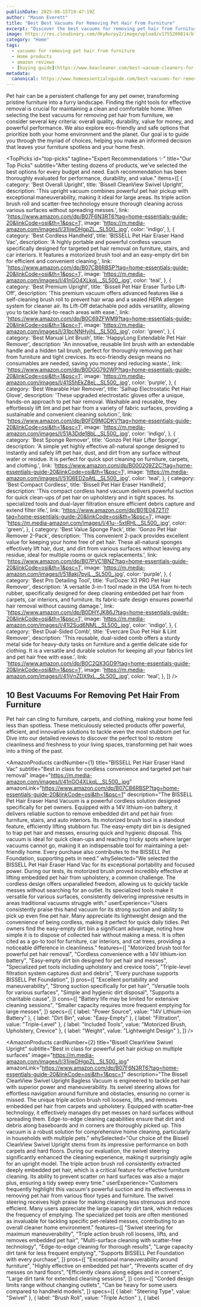 ```yaml
---
publishDate: 2025-08-15T19:47:19Z
author: "Mason Everett"
title: "Best Best Vacuums For Removing Pet Hair From Furniture"
excerpt: "Discover the best vacuums for removing pet hair from furniture to enhance your experience. Find top solutions based on thorough testing and reviews."
image: https://res.cloudinary.com/dky6urpy2/image/upload/v1755200814/blog_image_1755200814_i8ok7a.webp
category: "Home"
tags:
  - vacuums for removing pet hair from furniture
  - Home products
  - amazon reviews
  - [buying guide](https://www.beacleaner.com/best-vacuum-cleaners-for-pet-hair-on-furniture)
metadata:
  canonical: https://www.homeessentialsguide.com/best-vacuums-for-removing-pet-hair-from-furniture
---
```



Pet hair can be a persistent challenge for any pet owner, transforming pristine furniture into a furry landscape. Finding the right tools for effective removal is crucial for maintaining a clean and comfortable home. When selecting the best vacuums for removing pet hair from furniture, we consider several key criteria: overall quality, durability, value for money, and powerful performance. We also explore eco-friendly and safe options that prioritize both your home environment and the planet. Our goal is to guide you through the myriad of choices, helping you make an informed decision that leaves your furniture spotless and your home fresh.

<TopPicks
  id="top-picks"
  tagline="Expert Recommendations ✨"
  title="Our Top Picks"
  subtitle="After testing dozens of products, we've selected the best options for every budget and need. Each recommendation has been thoroughly evaluated for performance, durability, and value."
  items={[
    {
      category: 'Best Overall Upright',
      title: 'Bissell CleanView Swivel Upright',
      description: 'This upright vacuum combines powerful pet hair pickup with exceptional maneuverability, making it ideal for large areas. Its triple action brush roll and scatter-free technology ensure thorough cleaning across various surfaces without spreading messes.',
      link: 'https://www.amazon.com/dp/B07F6N3RT6?tag=home-essentials-guide-20&linkCode=osi&th=1&psc=1',
      image: 'https://m.media-amazon.com/images/I/31ijwDHgpZL._SL500_.jpg',
      color: 'indigo',
    },
    {
      category: 'Best Cordless Handheld',
      title: 'BISSELL Pet Hair Eraser Hand Vac',
      description: 'A highly portable and powerful cordless vacuum specifically designed for targeted pet hair removal on furniture, stairs, and car interiors. It features a motorized brush tool and an easy-empty dirt bin for efficient and convenient cleaning.',
      link: 'https://www.amazon.com/dp/B07CB6RBSP?tag=home-essentials-guide-20&linkCode=osi&th=1&psc=1',
      image: 'https://m.media-amazon.com/images/I/41nGO4XLkqL._SL500_.jpg',
      color: 'teal',
    },
    {
      category: 'Best Premium Upright',
      title: 'Bissell Pet Hair Eraser Turbo Lift-Off',
      description: 'This premium vacuum offers advanced features like a self-cleaning brush roll to prevent hair wrap and a sealed HEPA allergen system for cleaner air. Its Lift-Off detachable pod adds versatility, allowing you to tackle hard-to-reach areas with ease.',
      link: 'https://www.amazon.com/dp/B0C69ZFWM9?tag=home-essentials-guide-20&linkCode=osi&th=1&psc=1',
      image: 'https://m.media-amazon.com/images/I/31bcNNHyjhL._SL500_.jpg',
      color: 'green',
    },
    {
      category: 'Best Manual Lint Brush',
      title: 'HappyLong Extendable Pet Hair Remover',
      description: 'An innovative, reusable lint brush with an extendable handle and a hidden tail brush, perfect for thoroughly removing pet hair from furniture and tight crevices. Its eco-friendly design means no consumables are needed, saving you money and reducing waste.',
      link: 'https://www.amazon.com/dp/B0DGG792WP?tag=home-essentials-guide-20&linkCode=osi&th=1&psc=1',
      image: 'https://m.media-amazon.com/images/I/41S5hEkZ8eL._SL500_.jpg',
      color: 'purple',
    },
    {
      category: 'Best Wearable Hair Remover',
      title: 'Salhap Electrostatic Pet Hair Glove',
      description: 'These upgraded electrostatic gloves offer a unique, hands-on approach to pet hair removal. Washable and reusable, they effortlessly lift lint and pet hair from a variety of fabric surfaces, providing a sustainable and convenient cleaning solution.',
      link: 'https://www.amazon.com/dp/B0FD9MGDKV?tag=home-essentials-guide-20&linkCode=osi&th=1&psc=1',
      image: 'https://m.media-amazon.com/images/I/51A3Dde18bL._SL500_.jpg',
      color: 'indigo',
    },
    {
      category: 'Best Sponge Remover',
      title: 'Gonzo Pet Hair Lifter Sponge',
      description: 'A simple yet highly effective all-natural sponge designed to instantly and safely lift pet hair, dust, and dirt from any surface without water or residue. It is perfect for quick spot cleaning on furniture, carpets, and clothing.',
      link: 'https://www.amazon.com/dp/B000209Z2C?tag=home-essentials-guide-20&linkCode=osi&th=1&psc=1',
      image: 'https://m.media-amazon.com/images/I/51O6ED2oAtL._SL500_.jpg',
      color: 'teal',
    },
    {
      category: 'Best Compact Cordless',
      title: 'Bissell Pet Hair Eraser Handheld',
      description: 'This compact cordless hand vacuum delivers powerful suction for quick clean-ups of pet hair on upholstery and in tight spaces. Its specialized tools and dual-layer filtration ensure efficient debris capture and extend filter life.',
      link: 'https://www.amazon.com/dp/B01E0472TI?tag=home-essentials-guide-20&linkCode=osi&th=1&psc=1',
      image: 'https://m.media-amazon.com/images/I/41u--5xtRHL._SL500_.jpg',
      color: 'green',
    },
    {
      category: 'Best Value Sponge Pack',
      title: 'Gonzo Pet Hair Remover 2-Pack',
      description: 'This convenient 2-pack provides excellent value for keeping your home free of pet hair. These all-natural sponges effectively lift hair, dust, and dirt from various surfaces without leaving any residue, ideal for multiple rooms or quick replacements.',
      link: 'https://www.amazon.com/dp/B07PVC1BNZ?tag=home-essentials-guide-20&linkCode=osi&th=1&psc=1',
      image: 'https://m.media-amazon.com/images/I/518akj7pviL._SL500_.jpg',
      color: 'purple',
    },
    {
      category: 'Best Pro Detailing Tool',
      title: 'FurDozer X3 PRO Pet Hair Remover',
      description: 'A versatile 3-in-1 tool made in the USA from hi-tech rubber, specifically designed for deep cleaning embedded pet hair from carpets, car interiors, and furniture. Its fabric-safe design ensures powerful hair removal without causing damage.',
      link: 'https://www.amazon.com/dp/B0DHYJK86J?tag=home-essentials-guide-20&linkCode=osi&th=1&psc=1',
      image: 'https://m.media-amazon.com/images/I/41I2Sud6NML._SL500_.jpg',
      color: 'indigo',
    },
    {
      category: 'Best Dual-Sided Comb',
      title: 'Evercare Duo Pet Hair & Lint Remover',
      description: 'This reusable, dual-sided comb offers a sturdy metal side for heavy-duty tasks on furniture and a gentle delicate side for clothing. It is a versatile and durable solution for keeping all your fabrics lint and pet hair free with ease.',
      link: 'https://www.amazon.com/dp/B0C2QX3GD9?tag=home-essentials-guide-20&linkCode=osi&th=1&psc=1',
      image: 'https://m.media-amazon.com/images/I/41jVnZDX9xL._SL500_.jpg',
      color: 'teal',
    },
  ]}
/>

## 10 Best Vacuums For Removing Pet Hair From Furniture

Pet hair can cling to furniture, carpets, and clothing, making your home feel less than spotless. These meticulously selected products offer powerful, efficient, and innovative solutions to tackle even the most stubborn pet fur. Dive into our detailed reviews to discover the perfect tool to restore cleanliness and freshness to your living spaces, transforming pet hair woes into a thing of the past.

<AmazonProducts
  cardNumber={1}
  title="BISSELL Pet Hair Eraser Hand Vac"
  subtitle="Best in class for cordless convenience and targeted pet hair removal"
  image="https://m.media-amazon.com/images/I/41nGO4XLkqL._SL500_.jpg"
  amazonLink="https://www.amazon.com/dp/B07CB6RBSP?tag=home-essentials-guide-20&linkCode=osi&th=1&psc=1"
  description="The BISSELL Pet Hair Eraser Hand Vacuum is a powerful cordless solution designed specifically for pet owners. Equipped with a 14V lithium-ion battery, it delivers reliable suction to remove embedded dirt and pet hair from furniture, stairs, and auto interiors. Its motorized brush tool is a standout feature, efficiently lifting stubborn fur. The easy-empty dirt bin is designed to trap pet hair and messes, ensuring quick and hygienic disposal. This vacuum is ideal for quick clean-ups and reaching tricky spots where larger vacuums cannot go, making it an indispensable tool for maintaining a pet-friendly home. Every purchase also contributes to the BISSELL Pet Foundation, supporting pets in need."
  whySelected="We selected the BISSELL Pet Hair Eraser Hand Vac for its exceptional portability and focused power. During our tests, its motorized brush proved incredibly effective at lifting embedded pet hair from upholstery, a common challenge. The cordless design offers unparalleled freedom, allowing us to quickly tackle messes without searching for an outlet. Its specialized tools make it versatile for various surfaces, consistently delivering impressive results in areas traditional vacuums struggle with."
  userExperience="Users consistently praise this hand vacuum for its strong suction and ability to pick up even fine pet hair. Many appreciate its lightweight design and the convenience of being cordless, making it perfect for quick daily tidies. Pet owners find the easy-empty dirt bin a significant advantage, noting how simple it is to dispose of collected hair without making a mess. It is often cited as a go-to tool for furniture, car interiors, and cat trees, providing a noticeable difference in cleanliness."
  features={[
    "Motorized brush tool for powerful pet hair removal",
    "Cordless convenience with a 14V lithium-ion battery",
    "Easy-empty dirt bin designed for pet hair and messes",
    "Specialized pet tools including upholstery and crevice tools",
    "Triple-level filtration system captures dust and debris",
    "Every purchase supports BISSELL Pet Foundation",
  ]}
  pros={[
    "Excellent portability and maneuverability",
    "Strong suction specifically for pet hair",
    "Versatile tools for various surfaces",
    "Simple and hygienic dirt disposal",
    "Supports a charitable cause",
  ]}
  cons={[
    "Battery life may be limited for extensive cleaning sessions",
    "Smaller capacity requires more frequent emptying for large messes",
  ]}
  specs={[
    { label: "Power Source", value: "14V Lithium-ion Battery" },
    { label: "Dirt Bin", value: "Easy-Empty" },
    { label: "Filtration", value: "Triple-Level" },
    { label: "Included Tools", value: "Motorized Brush, Upholstery, Crevice" },
    { label: "Weight", value: "Lightweight Design" },
  ]}
/>

<AmazonProducts
  cardNumber={2}
  title="Bissell CleanView Swivel Upright"
  subtitle="Best in class for powerful pet hair pickup on multiple surfaces"
  image="https://m.media-amazon.com/images/I/31ijwDHgpZL._SL500_.jpg"
  amazonLink="https://www.amazon.com/dp/B07F6N3RT6?tag=home-essentials-guide-20&linkCode=osi&th=1&psc=1"
  description="The Bissell CleanView Swivel Upright Bagless Vacuum is engineered to tackle pet hair with superior power and maneuverability. Its swivel steering allows for effortless navigation around furniture and obstacles, ensuring no corner is missed. The unique triple action brush roll loosens, lifts, and removes embedded pet hair from carpets and upholstery. Equipped with scatter-free technology, it effectively manages dry pet messes on hard surfaces without spreading them. Edge-to-edge cleaning capabilities ensure that dirt and debris along baseboards and in corners are thoroughly picked up. This vacuum is a robust solution for comprehensive home cleaning, particularly in households with multiple pets."
  whySelected="Our choice of the Bissell CleanView Swivel Upright stems from its impressive performance on both carpets and hard floors. During our evaluation, the swivel steering significantly enhanced the cleaning experience, making it surprisingly agile for an upright model. The triple action brush roll consistently extracted deeply embedded pet hair, which is a critical feature for effective furniture cleaning. Its ability to prevent scatter on hard surfaces was also a major plus, ensuring a tidy sweep every time."
  userExperience="Customers frequently highlight this vacuum's powerful suction and its effectiveness in removing pet hair from various floor types and furniture. The swivel steering receives high praise for making cleaning less strenuous and more efficient. Many users appreciate the large capacity dirt tank, which reduces the frequency of emptying. The specialized pet tools are often mentioned as invaluable for tackling specific pet-related messes, contributing to an overall cleaner home environment."
  features={[
    "Swivel steering for maximum maneuverability",
    "Triple action brush roll loosens, lifts, and removes embedded pet hair",
    "Multi-surface cleaning with scatter-free technology",
    "Edge-to-edge cleaning for thorough results",
    "Large capacity dirt tank for less frequent emptying",
    "Supports BISSELL Pet Foundation with every purchase",
  ]}
  pros={[
    "Exceptional maneuverability around furniture",
    "Highly effective on embedded pet hair",
    "Prevents scatter of dry messes on hard floors",
    "Efficiently cleans along edges and in corners",
    "Large dirt tank for extended cleaning sessions",
  ]}
  cons={[
    "Corded design limits range without changing outlets",
    "Can be heavy for some users compared to handheld models",
  ]}
  specs={[
    { label: "Steering Type", value: "Swivel" },
    { label: "Brush Roll", value: "Triple Action" },
    { label